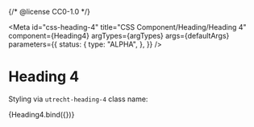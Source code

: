 {/* @license CC0-1.0 */}



<Meta
  id="css-heading-4"
  title="CSS Component/Heading/Heading 4"
  component={Heading4}
  argTypes={argTypes}
  args={defaultArgs}
  parameters={{
    status: {
      type: "ALPHA",
    },
  }}
/>

# Heading 4

Styling via `utrecht-heading-4` class name:

<Canvas>
  <Story name="Default" args={exampleArgs}>
    {Heading4.bind({})}
  </Story>
</Canvas>

<ArgsTable story="Default" />
